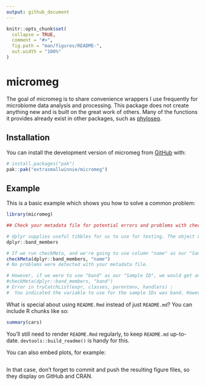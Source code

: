 ```yaml
---
output: github_document
---
```


<!-- README.md is generated from README.Rmd. Please edit that file -->

```r
knitr::opts_chunk$set(
  collapse = TRUE,
  comment = "#>",
  fig.path = "man/figures/README-",
  out.width = "100%"
)
```

# micromeg

<!-- badges: start -->
<!-- badges: end -->

The goal of micromeg is to share convenience wrappers I use frequently for microbiome data analysis and processing. This package does not create anything new and is built on the great work of others. Many of the functions it provides already exist in other packages, such as [phyloseq](https://bioconductor.org/packages/release/bioc/html/phyloseq.html).

## Installation

You can install the development version of micromeg from [GitHub](https://github.com/extrasmallwinnie/micromeg/) with:

``` r
# install.packages("pak")
pak::pak("extrasmallwinnie/micromeg")
```

## Example

This is a basic example which shows you how to solve a common problem:

```r
library(micromeg)

## Check your metadata file for potential errors and problems with checkMeta():

# dplyr supplies useful tibbles for us to use for testing. The object dplyr::band_members is a tibble with some well known people, and includes their first name and the band they're known for. View it in the console below:
dplyr::band_members

# If we run checkMeta, and we're going to use column "name" as our "Sample ID", we should get no warnings or errors as every name is unique:
checkMeta(dplyr::band_members, "name")
# No problems were detected with your metadata file.

# However, if we were to use "band" as our "Sample ID", we would get an error because not every entry in band is unique, so it can't function as a valid sample ID:
#checkMeta(dplyr::band_members, "band")
# Error in tryCatchList(expr, classes, parentenv, handlers) : 
#  You indicated the variable to use for the sample IDs was band. However, these are not all unique. All sample IDs # must be unique. Your duplicated sample IDs were: Beatles

```

What is special about using `README.Rmd` instead of just `README.md`? You can include R chunks like so:

```r
summary(cars)
```

You'll still need to render `README.Rmd` regularly, to keep `README.md` up-to-date. `devtools::build_readme()` is handy for this.

You can also embed plots, for example:

```r

```

In that case, don't forget to commit and push the resulting figure files, so they display on GitHub and CRAN.

